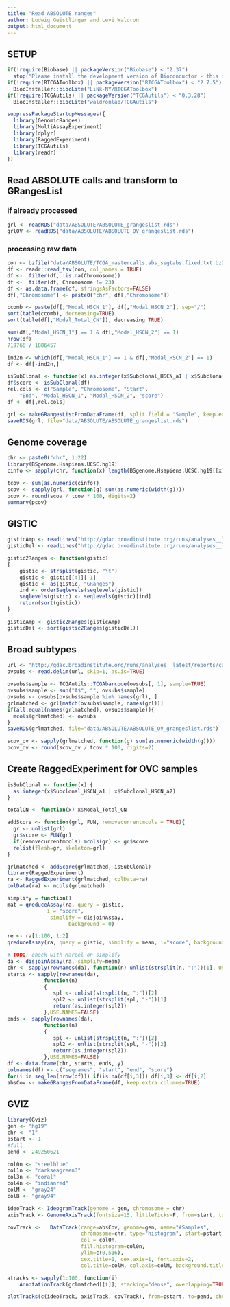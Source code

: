 ```yaml
---
title: "Read ABSOLUTE ranges"
author: Ludwig Geistlinger and Levi Waldron
output: html_document
---
```


## SETUP

```r
if(!require(Biobase) || packageVersion("Biobase") < "2.37")
  stop("Please install the development version of Bioconductor - this is cutting-edge stuff!")
if(!require(RTCGAToolbox) || packageVersion("RTCGAToolbox") < "2.7.5")
  BiocInstaller::biocLite("LiNk-NY/RTCGAToolbox")
if(!require(TCGAutils) || packageVersion("TCGAutils") < "0.3.28")
  BiocInstaller::biocLite("waldronlab/TCGAutils")
```

```r
suppressPackageStartupMessages({
  library(GenomicRanges)
  library(MultiAssayExperiment)
  library(dplyr)
  library(RaggedExperiment)
  library(TCGAutils)
  library(readr)
})
```

## Read ABSOLUTE calls and transform to GRangesList

### if already processed

```r
grl <- readRDS("data/ABSOLUTE/ABSOLUTE_grangeslist.rds")
grlOV <- readRDS("data/ABSOLUTE/ABSOLUTE_OV_grangeslist.rds")
```

### processing raw data

```r
con <- bzfile("data/ABSOLUTE/TCGA_mastercalls.abs_segtabs.fixed.txt.bz2")
df <- readr::read_tsv(con, col_names = TRUE)
df <-  filter(df, !is.na(Chromosome))
df <-  filter(df, Chromosome != 23)
df <- as.data.frame(df, stringsAsFactors=FALSE)
df[,"Chromosome"] <- paste0("chr", df[,"Chromosome"])
```

```r
ccomb <- paste(df[,"Modal_HSCN_1"], df[,"Modal_HSCN_2"], sep="/")
sort(table(ccomb), decreasing=TRUE)
sort(table(df[,"Modal_Total_CN"]), decreasing TRUE)
```

```r
sum(df[,"Modal_HSCN_1"] == 1 & df[,"Modal_HSCN_2"] == 1)
nrow(df)
719766 / 1886457

ind2n <- which(df[,"Modal_HSCN_1"] == 1 & df[,"Modal_HSCN_2"] == 1)
df <- df[-ind2n,]
```

```r
isSubClonal <- function(x) as.integer(x$Subclonal_HSCN_a1 | x$Subclonal_HSCN_a2)
df$score <- isSubClonal(df)
rel.cols <- c("Sample", "Chromosome", "Start", 
    "End", "Modal_HSCN_1", "Modal_HSCN_2", "score")
df <- df[,rel.cols]
```


```r
grl <- makeGRangesListFromDataFrame(df, split.field = "Sample", keep.extra.columns = TRUE) 
saveRDS(grl, file="data/ABSOLUTE/ABSOLUTE_grangeslist.rds")
```

## Genome coverage
```r
chr <- paste0("chr", 1:22)
library(BSgenome.Hsapiens.UCSC.hg19)
cinfo <- sapply(chr, function(x) length(BSgenome.Hsapiens.UCSC.hg19[[x]]))

tcov <- sum(as.numeric(cinfo))
scov <- sapply(grl, function(g) sum(as.numeric(width(g))))
pcov <- round(scov / tcov * 100, digits=2) 
summary(pcov)
```

## GISTIC
```r
gisticAmp <- readLines("http://gdac.broadinstitute.org/runs/analyses__latest/reports/cancer/OV-TP/CopyNumber_Gistic2/amp_genes.conf_99.txt")
gisticDel <- readLines("http://gdac.broadinstitute.org/runs/analyses__latest/reports/cancer/OV-TP/CopyNumber_Gistic2/del_genes.conf_99.txt")

gistic2Ranges <- function(gistic)
{
    gistic <- strsplit(gistic, "\t")
    gistic <- gistic[[4]][-1]
    gistic <- as(gistic, "GRanges")
    ind <- orderSeqlevels(seqlevels(gistic))
    seqlevels(gistic) <- seqlevels(gistic)[ind]
    return(sort(gistic))
}

gisticAmp <- gistic2Ranges(gisticAmp)
gisticDel <- sort(gistic2Ranges(gisticDel))
```

## Broad subtypes


```r
url <- "http://gdac.broadinstitute.org/runs/analyses__latest/reports/cancer/OV-TP/mRNA_Clustering_CNMF/OV-TP.bestclus.txt"
ovsubs <- read.delim(url, skip=1, as.is=TRUE)
```

```r
ovsubs$sample <- TCGAutils::TCGAbarcode(ovsubs[, 1], sample=TRUE)
ovsubs$sample <- sub("A$", "", ovsubs$sample)
ovsubs <- ovsubs[ovsubs$sample %in% names(grl), ]
grlmatched <- grl[match(ovsubs$sample, names(grl))]
if(all.equal(names(grlmatched), ovsubs$sample)){
  mcols(grlmatched) <- ovsubs
}
saveRDS(grlmatched, file="data/ABSOLUTE/ABSOLUTE_OV_grangeslist.rds")
```

```r
scov_ov <- sapply(grlmatched, function(g) sum(as.numeric(width(g)))) 
pcov_ov <- round(scov_ov / tcov * 100, digits=2)
```

## Create RaggedExperiment for OVC samples




```r
isSubClonal <- function(x) {
  as.integer(x$Subclonal_HSCN_a1 | x$Subclonal_HSCN_a2)
}

totalCN <- function(x) x$Modal_Total_CN

addScore <- function(grl, FUN, removecurrentmcols = TRUE){
  gr <- unlist(grl)
  gr$score <- FUN(gr)
  if(removecurrentmcols) mcols(gr) <- gr$score 
  relist(flesh=gr, skeleton=grl)
}

grlmatched <- addScore(grlmatched, isSubClonal)
library(RaggedExperiment)
ra <- RaggedExperiment(grlmatched, colData=ra)
colData(ra) <- mcols(grlmatched)
```

```r
simplify = function()
mat = qreduceAssay(ra, query = gistic,
             i = "score",
              simplify = disjoinAssay,
                    background = 0)

re <- ra[1:100, 1:2]
qreduceAssay(ra, query = gistic, simplify = mean, i="score", background = 0)
```

```r
# TODO: check with Marcel on simplify
da <- disjoinAssay(ra, simplify=mean)
chr <- sapply(rownames(da), function(n) unlist(strsplit(n, ":"))[1], USE.NAMES=FALSE)
starts <- sapply(rownames(da), 
            function(n)
            {
               spl <- unlist(strsplit(n, ":"))[2]
               spl2 <- unlist(strsplit(spl, "-"))[1]
               return(as.integer(spl2))
            },USE.NAMES=FALSE) 
ends <- sapply(rownames(da), 
            function(n)
            {
               spl <- unlist(strsplit(n, ":"))[2]
               spl2 <- unlist(strsplit(spl, "-"))[2]
               return(as.integer(spl2))
            },USE.NAMES=FALSE) 
df <- data.frame(chr, starts, ends, y)
colnames(df) <- c("seqnames", "start", "end", "score")
for(i in seq_len(nrow(df))) if(is.na(df[i,3])) df[i,3] <- df[i,2]
absCov <- makeGRangesFromDataFrame(df, keep.extra.columns=TRUE)
```

## GVIZ
```r
library(Gviz)
gen <- "hg19"
chr <- "1"
pstart <- 1
#full
pend <- 249250621

col0n <- "steelblue"
col1n <- "darkseagreen3"
col3n <- "coral"
col4n <- "indianred"
colM <- "gray24"
colB <- "gray94"

ideoTrack <- IdeogramTrack(genome = gen, chromosome = chr)
axisTrack <- GenomeAxisTrack(fontsize=15, littleTicks=F, from=start, to=end)

covTrack <-   DataTrack(range=absCov, genome=gen, name="#Samples",  
                        chromosome=chr, type="histogram", start=pstart, end=pend, 
                        col = col0n,
                        fill.histogram=col0n, 
                        ylim=c(0,516), 
                        cex.title=1, cex.axis=1, font.axis=2, 
                        col.title=colM, col.axis=colM, background.title=colB)

atracks <- sapply(1:100, function(i) 
    AnnotationTrack(grlmatched[[i]], stacking="dense", overlapping=TRUE))

plotTracks(c(ideoTrack, axisTrack, covTrack), from=pstart, to=pend, chromosome=chr)
```
